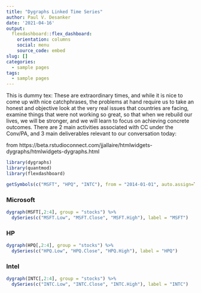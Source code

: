 ```yaml
---
title: "Dygraphs Linked Time Series"
author: Paul V. Desanker
date: '2021-04-16'
output: 
  flexdashboard::flex_dashboard:
    orientation: columns
    social: menu
    source_code: embed
slug: []
categories:
  - sample pages
tags:
  - sample pages
---
```


This is dummy tex: These are extraordinary times, and while it is nice to come up with nice catchphrases, the problems at hand require us to take an honest and objective look at the very real issues that countries are facing, examine things that were not working so great, so that when we rebuild our lives, we will be stronger, and we will learn to focus on achieving concrete outcomes. 
There are 2 main activities associated with CC under the Conv/PA, and 3 main deliverables relevant to our conversation today: 


from https://beta.rstudioconnect.com/jjallaire/htmlwidgets-dygraphs/htmlwidgets-dygraphs.html


```r
library(dygraphs)
library(quantmod)
library(flexdashboard)

getSymbols(c("MSFT", "HPQ", "INTC"), from = "2014-01-01", auto.assign=TRUE)
```

### Microsoft

```r
dygraph(MSFT[,2:4], group = "stocks") %>% 
  dySeries(c("MSFT.Low", "MSFT.Close", "MSFT.High"), label = "MSFT")
```

### HP

```r
dygraph(HPQ[,2:4], group = "stocks") %>% 
  dySeries(c("HPQ.Low", "HPQ.Close", "HPQ.High"), label = "HPQ")
```

### Intel

```r
dygraph(INTC[,2:4], group = "stocks") %>% 
  dySeries(c("INTC.Low", "INTC.Close", "INTC.High"), label = "INTC")
```
